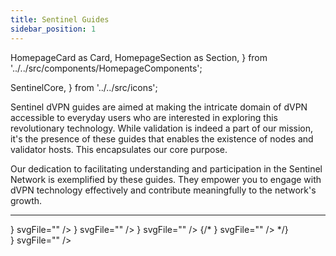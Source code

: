 ```yaml
---
title: Sentinel Guides
sidebar_position: 1
---
```


  HomepageCard as Card,
  HomepageSection as Section,
} from '../../src/components/HomepageComponents';

  SentinelCore,
} from '../../src/icons';

Sentinel dVPN guides are aimed at making the intricate domain of dVPN accessible to everyday users who are interested in exploring this revolutionary technology. While validation is indeed a part of our mission, it's the presence of these guides that enables the existence of nodes and validator hosts. This encapsulates our core purpose.

Our dedication to facilitating understanding and participation in the Sentinel Network is exemplified by these guides. They empower you to engage with dVPN technology effectively and contribute meaningfully to the network's growth.

---

<Section id="web-sdks" hasSubSections>
  <Section title="⚙️ Node Setup">
    <Card
      title="Manual"
      description="Intended for anyone inclined to contribute to the Sentinel network and allocate their bandwidth through a dVPN node. Every node operator has the autonomy to determine the price for customers availing their bandwidth."
      to="/node-setup/manual/start-manual"
      icon={<SentinelCore />}
      svgFile=""
    />
    <Card
      title="Cloudmos on Akash"
      description=" How the setup of a dVPN node on the Akash Network, a decentralized open-source cloud computing platform. By doing so, you promote greater privacy and decentralization compared to using VPS."
      to="/node-setup/cloudmos-on-akash/start-cloudmos-on-akash"
      icon={<SentinelCore />}
      svgFile=""
    />
    <Card
      title="Node Spawner"
      description="An incredibly useful component designed for novice users seeking a straightforward way to install a dVPN node."
      to="/node-setup/category/node-spawner"
      icon={<SentinelCore />}
      svgFile=""
    />
    {/* <Card
      title="dVPN node - Frog dVPN Launcher"
      description="This app is currently in development, providing users with a fast and user-friendly method for deploying nodes."
      to="/node-setup/dvpn-launcher"
      icon={<SentinelCore />}
      svgFile=""
    /> */}
  </Section>
  <Section title="🛡️ Validator Setup">
    <Card
      title="Manual"
      description="Tailored for those interested in contributing to the Sentinel Network by participating in the validation of transactions and blocks. Successful execution necessitates the presence of a Full Node."
      to="/validator-setup/"
      icon={<SentinelCore />}
      svgFile=""
    />
  </Section>
</Section>